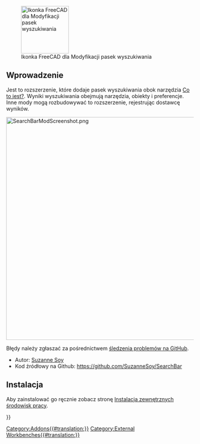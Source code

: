 <languages/>

[[File:SearchBarModIcon.svg|thumb|128px|Ikonka FreeCAD dla Modyfikacji pasek wyszukiwania]]

{{TOCright}}

<span id="Introduction"></span>
==Wprowadzenie==

Jest to rozszerzenie, które dodaje pasek wyszukiwania obok narzędzia [[Std_WhatsThis/pl|Co to jest?]]. Wyniki wyszukiwania obejmują narzędzia, obiekty i preferencje. Inne mody mogą rozbudowywać to rozszerzenie, rejestrując dostawcę wyników.

[[File:SearchBarModScreenshot.png|600px]]
{{Caption|Zrzut ekranu paska wyszukiwania, z wynikami w menu rozwijanym i dodatkowymi informacjami o wyniku w osobnym okienku.}}

Błędy należy zgłaszać za pośrednictwem [https://github.com/SuzanneSoy/SearchBar/issues śledzenia problemów na GitHub].

* Autor: [[User:Suzanne.soy|Suzanne Soy]]
* Kod źródłowy na Github: https://github.com/SuzanneSoy/SearchBar

<span id="Installation"></span>
==Instalacja==

<!--To środowisko pracy może być zainstalowane z [[Image:Std_AddonMgr.svg|24px]] [[Std_AddonMgr|Menadżera dodatków]]. -->Aby zainstalować go ręcznie zobacz stronę [[Installing_more_workbenches/pl|Instalacja zewnętrznych środowisk pracy]].


{{Userdocnavi{{#translation:}}}}
[[Category:Addons{{#translation:}}]]
[[Category:External Workbenches{{#translation:}}]]